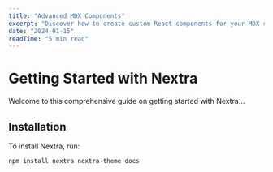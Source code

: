 ```yaml
---
title: "Advanced MDX Components"
excerpt: "Discover how to create custom React components for your MDX content."
date: "2024-01-15"
readTime: "5 min read"
---
```


# Getting Started with Nextra

Welcome to this comprehensive guide on getting started with Nextra...

## Installation

To install Nextra, run:

```bash
npm install nextra nextra-theme-docs